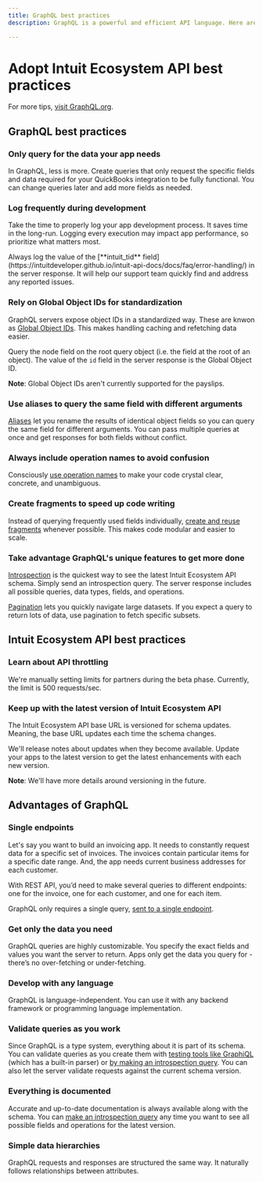 ```yaml
---
title: GraphQL best practices
description: GraphQL is a powerful and efficient API language. Here are a few ways you can structure and craft your code to build world-class apps.

---
```


# Adopt Intuit Ecosystem API best practices
For more tips, [visit GraphQL.org](https://graphql.org/learn/best-practices/). 

## GraphQL best practices

### Only query for the data your app needs

In GraphQL, less is more. Create queries that only request the specific fields and data required for your QuickBooks integration to be fully functional. You can change queries later and add more fields as needed. 
 
### Log frequently during development

Take the time to properly log your app development process. It saves time in the long-run. Logging every execution may impact app performance, so prioritize what matters most.

<Tip>
Always log the value of the [**intuit_tid** field](https://intuitdeveloper.github.io/intuit-api-docs/docs/faq/error-handling/) in the server response. It will help our support team quickly find and address any reported issues.
</Tip>


### Rely on Global Object IDs for standardization

GraphQL servers expose object IDs in a standardized way. These are knwon as [Global Object IDs](https://graphql.org/learn/global-object-identification/). This makes handling caching and refetching data easier. 

Query the node field on the root query object (i.e. the field at the root of an object). The value of the `id` field in the server response is the Global Object ID. 

**Note**: Global Object IDs aren't currently supported for the payslips.

### Use aliases to query the same field with different arguments

[Aliases](https://graphql.org/learn/queries/#aliases) let you rename the results of identical object fields so you can query the same field for different arguments. You can pass multiple queries at once and get responses for both fields without conflict. 
 
### Always include operation names to avoid confusion

Consciously [use operation names](https://graphql.org/learn/queries/#operationname) to make your code crystal clear, concrete, and unambiguous. 
 
### Create fragments to speed up code writing

Instead of querying frequently used fields individually, [create and reuse fragments](../fragments/) whenever possible. This makes code modular and easier to scale. 
 
### Take advantage GraphQL's unique features to get more done

[Introspection](../introspection/) is the quickest way to see the latest Intuit Ecosystem API schema.  Simply send an introspection query. The server response includes all possible queries, data types, fields, and operations. 

[Pagination](../pagination/) lets you quickly navigate large datasets. If you expect a query to return lots of data, use pagination to fetch specific subsets. 

## Intuit Ecosystem API best practices

### Learn about API throttling
We're manually setting limits for partners during the beta phase. Currently, the limit is 500 requests/sec.

### Keep up with the latest version of Intuit Ecosystem API

The Intuit Ecosystem API base URL is versioned for schema updates. Meaning, the base URL updates each time the schema changes. 

We'll release notes about updates when they become available. Update your apps to the latest version to get the latest enhancements with each new version.

**Note**: We'll have more details around versioning in the future.


## Advantages of GraphQL

### Single endpoints

Let's say you want to build an invoicing app. It needs to constantly request data for a specific set of invoices. The invoices contain particular items for a specific date range. And, the app needs current business addresses for each customer. 

With REST API, you’d need to make several queries to different endpoints: one for the invoice, one for each customer, and one for each item.

GraphQL only requires a single query, [sent to a single endpoint](../../getting-started/endpoints/). 

### Get only the data you need

GraphQL queries are highly customizable. You specify the exact fields and values you want the server to return. Apps only get the data you query for - there’s no over-fetching or under-fetching.

### Develop with any language
GraphQL is language-independent. You can use it with any backend framework or programming language implementation.

### Validate queries as you work

Since GraphQL is a type system, everything about it is part of its schema. You can validate queries as you create them with [testing tools like GraphiQL](../../getting-started/graphql-ide/) (which has a built-in parser) or [by making an introspection query](../introspection/). You can also let the server validate requests against the current schema version.

### Everything is documented

Accurate and up-to-date documentation is always available along with the schema. You can [make an introspection query](../introspection/) any time you want to see all possible fields and operations for the latest version.

### Simple data hierarchies

GraphQL requests and responses are structured the same way. It naturally follows relationships between attributes.